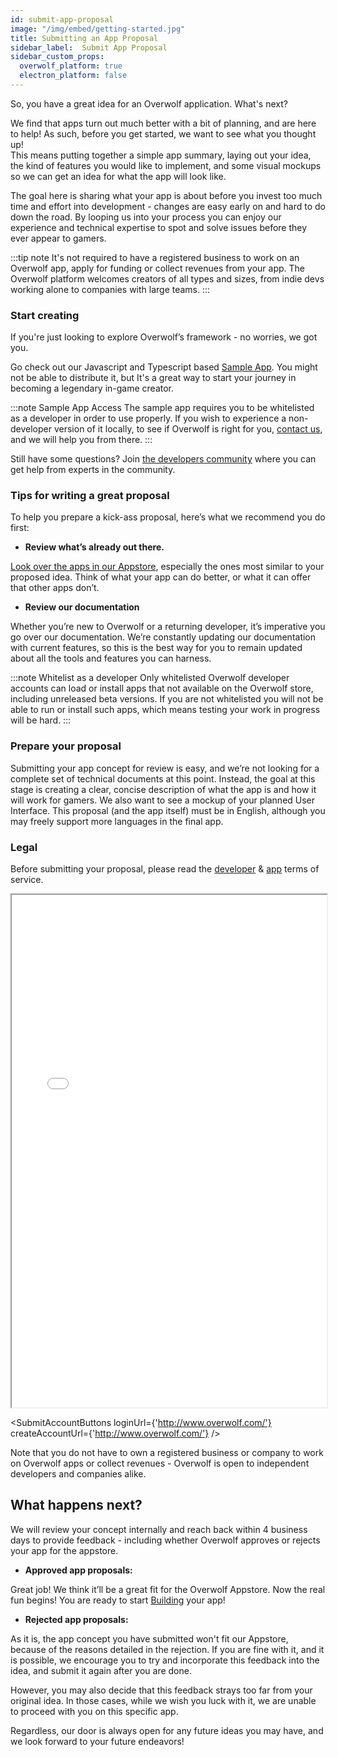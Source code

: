 ```yaml
---
id: submit-app-proposal
image: "/img/embed/getting-started.jpg"
title: Submitting an App Proposal
sidebar_label:  Submit App Proposal
sidebar_custom_props:
  overwolf_platform: true
  electron_platform: false
---
```


So, you have a great idea for an Overwolf application. What's next?

We find that apps turn out much better with a bit of planning, and are here to help!
As such, before you get started, we want to see what you thought up!  
This means putting together a simple app summary, laying out your idea, the kind of features you would like to implement,
and some visual mockups so we can get an idea for what the app will look like.

The goal here is sharing what your app is about before you invest too much time and effort into development - changes are easy early on and hard to do down the road.
By looping us into your process you can enjoy our experience and technical expertise to spot and solve issues before they ever appear to gamers.

:::tip note
It's not required to have a registered business to work on an Overwolf app, apply for funding or collect revenues from your app.
The Overwolf platform welcomes creators of all types and sizes, from indie devs working alone to companies with large teams.
:::

### Start creating

If you're just looking to explore Overwolf’s framework - no worries, we got you.

Go check out our Javascript and Typescript based [Sample App](../basic-app/sample-app#docsNav). You might not be able to distribute it, but It's a great way to start your journey in becoming a legendary in-game creator.

:::note Sample App Access
The sample app requires you to be whitelisted as a developer in order to use properly.
If you wish to experience a non-developer version of it locally, to see if Overwolf is right for you, [contact us](/support/contact-us),
and we will help you from there.
:::

Still have some questions? Join [the developers community](https://discord.gg/overwolf-developers) where you can get help from experts in the community.

### Tips for writing a great proposal

To help you prepare a kick-ass proposal, here’s what we recommend you do first:

* **Review what’s already out there.**

[Look over the apps in our Appstore](https://www.overwolf.com/appstore), especially the ones most similar to your proposed idea. Think of what your app can do better, or what it can offer that other apps don’t.

* **Review our documentation**

Whether you’re new to Overwolf or a returning developer, it’s imperative you go over our documentation. We’re constantly updating our documentation with current features, so this is the best way for you to remain updated about all the tools and features you can harness.

:::note Whitelist as a developer
Only whitelisted Overwolf developer accounts can load or install apps that not available on the Overwolf store, including unreleased beta versions. If you are not whitelisted you will not be able to run or install such apps, which means testing your work in progress will be hard.
:::

### Prepare your proposal

Submitting your app concept for review is easy, and we’re not looking for a complete set of technical documents at this point. Instead, the goal at this stage is creating a clear, concise description of what the app is and how it will work for gamers. We also want to see a mockup of your planned User Interface. This proposal (and the app itself) must be in English, although you may freely support more languages in the final app.

### Legal

Before submitting your proposal, please read the [developer](/topics/legal/legal-developers-terms) & [app](/topics/legal/legal-app-terms) terms of service.

<SkipMe>
  <iframe src="/html/submission-form/form.html" width="100%" height="820px" style={{marginButtom: "30px"}}></iframe>
</SkipMe>

<SubmitAccountButtons
  loginUrl={'http://www.overwolf.com/'}
  createAccountUrl={'http://www.overwolf.com/'}
 />

Note that you do not have to own a registered business or company to work on Overwolf apps or collect revenues - Overwolf is open to independent developers and companies alike.

## What happens next?

We will review your concept internally and reach back within 4 business days to provide feedback - including whether Overwolf approves or rejects your app for the appstore.

* **Approved app proposals:**

Great job! We think it’ll be a great fit for the Overwolf Appstore. Now the real fun begins! You are ready to start [Building](/start/getting-started/app-creation-process#build) your app!

* **Rejected app proposals:**

As it is, the app concept you have submitted won't fit our Appstore, because of the reasons detailed in the rejection. If you are fine with it,
and it is possible, we encourage you to try and incorporate this feedback into the idea, and submit it again after you are done.

However, you may also decide that this feedback strays too far from your original idea. In those cases, while we wish you luck with it, we are unable
to proceed with you on this specific app.

Regardless, our door is always open for any future ideas you may have, and we look forward to your future endeavors!